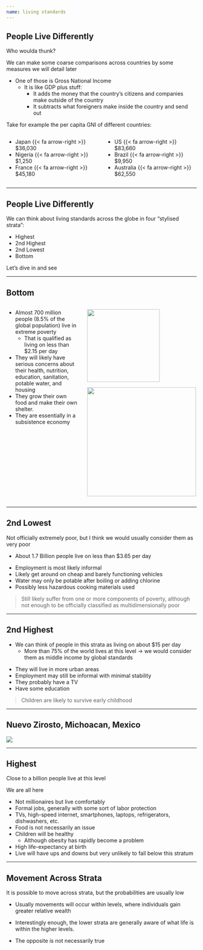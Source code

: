 ```yaml
---
name: living standards
---
```


## People Live Differently {.small}

[Who woulda thunk?]{.hi}

We can make some coarse comparisons across countries by some measures we will detail later

::: {.fragment}
- One of those is [Gross National Income]{.hi}
    - It is like GDP plus stuff:
        - It adds the money that the country's citizens and companies make [outside of the country]{.hi} 
        - It subtracts what foreigners make [inside the country and send out]{.hi}
:::

::: {.fragment}
Take for example the per capita GNI of different countries:

:::: {.columns}

::: {.column width="50%"}
- Japan {{< fa arrow-right >}} $36,030 
- Nigeria {{< fa arrow-right >}} $1,250
- France {{< fa arrow-right >}} $45,180
:::

::: {.column width="50%"}
- US {{< fa arrow-right >}} $83,660
- Brazil {{< fa arrow-right >}} $9,950
- Australia {{< fa arrow-right >}} $62,550
:::

::::
:::

---

## People Live Differently

::: {.fragment}
We can think about living standards across the globe in four "stylised strata":
:::

::: {.fragment}
- Highest
- 2nd Highest
- 2nd Lowest
- Bottom
:::

::: {.fragment .align-center}
[Let's dive in and see]{.hi} 
:::

---

## Bottom

:::: {.columns}

::: {.column width="40%" .small}
- Almost 700 million people (8.5% of the global population) live in extreme poverty
    - That is qualified as living on [less than $2.15 per day]{.hp}
- They will likely have serious concerns about their health, nutrition, education, sanitation, potable water, and housing
- They grow their own food and make their own shelter.
- They are essentially in a [subsistence economy]{.hp}
:::

::: {.column width="60%"}

::: {.fragment}
![](images/subsistence-farming.jpg){fig-align="center" height="2in"}

![](images/indoor-cooking-fire.avif){fig-align="center" height="3in"}
:::
:::

::::

---

## 2nd Lowest

Not [officially]{.hi} extremely poor, but I think we would usually consider them as very poor

::: {.fragment}
- About 1.7 [B]{.hp}[illion]{.hi} people live on less than $3.65 per day
:::

::: {.fragment}
- Employment is most likely informal
- Likely get around on cheap and barely functioning vehicles
- Water may only be potable after boiling or adding chlorine 
- Possibly less hazardous cooking materials used
:::

::: {.fragment}
> Still likely suffer from [one or more components of poverty]{.hi}, although not enough to be officially classified as multidimensionally poor
:::

---

## 2nd Highest 

::: {.fragment}
- We can think of people in this strata as living on about $15 per day
    - More than 75% of the world lives at this level $\rightarrow$ we would consider them as middle income by global standards
:::

::: {.fragment}
- They will live in more urban areas
- Employment may still be informal with minimal stability
- They probably have a TV
- Have some education
:::

::: {.fragment}
> [Children]{.hi} are [likely to survive early childhood]{.hi-green}
:::

---

## Nuevo Zirosto, Michoacan, Mexico

![](images/mex-road.jpg){fig-align="center"}

---

## Highest

Close to a billion people live at this level

::: {.fragment}
[We are all here]{.hi .align-center} 
:::

::: {.fragment .small}
- Not millionaires but live comfortably
- Formal jobs, generally with some sort of labor protection
- TVs, high-speed internet, smartphones, laptops, refrigerators, dishwashers, etc.
- Food is not necessarily an issue
- Children will be healthy
    - Although obesity has rapidly become a problem 
- High life-expectancy at birth
- Live will have ups and downs but very unlikely to fall below this stratum
:::

---

## Movement Across Strata

It is possible to move across strata, but the probabilities are usually low

::: {.fragment .align-center}
- Usually movements will occur within levels, where individuals gain greater relative wealth

- Interestingly enough, the lower strata are generally aware of what life is within the higher levels.
- The opposite is not necessarily true
:::